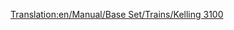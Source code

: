 [[Translation:en/Manual/Base Set/Trains/Kelling 3100]]
{{it/Manuale/Set base/Treni/StatLocomotive|Image=[[File:en/Manual/Base Set/Trains/Kelling3100.png]]
|Name=Kelling 3100
|Costo=42.186
|Velocità=104
|Peso=110
|Potenza=1.119
|Sforzo=32.630 
|Kn=320
|Annuale=€ 3.198
|Progettata=1958
|Vita=22
|Clima=
*Subartico
*Subtropicale  
|Descrizione=Questa locomotiva ha una velocità superiore rispetto alla maggior parte degli altri motori diesel, ma ha una potenza notevolmente inferiore. È adatta a passeggeri o merci leggere.
|Real-life=La Kelling 3100 somiglia alle [https://it.wikipedia.org/wiki/Electro-Motive_Diesel EMD] in particolare le  [https://en.wikipedia.org/wiki/EMC_1800_hp_B-B 1800 hp B-B EMD Demonstrators 511 and 512]. sebbene queste siano state create nel 1935.
}}